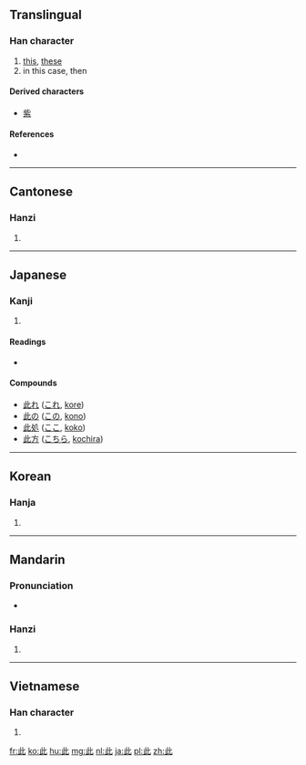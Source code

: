 {{also|比}}
==Translingual==

===Han character===
{{Han char|rn=77|rad=止|as=02|sn=6|four=2111<sub>0</sub>|canj=卜一心 (YMP)}}

# [[this]], [[these]]
# in this case, then

====Derived characters====
* [[紫]]

====References====
* {{Han ref|kx=0574.100|dkj=16259|dj=0964.030|hdz=21438.030|uh=6B64|ud=27492|bh=A6B9|bd=42681}}

----

==Cantonese==

===Hanzi===
{{yue-hanzi|jyut=|y=chi2}}

# {{defn|lang=yue|sort=止02}}

----

==Japanese==

===Kanji===
{{ja-kanji|grade=n|rs=止02}}

# {{defn|lang=ja|sort=止02}}

====Readings====
* {{ja-readings|on=[[し]] (shi)|kun=[[ここ]] (koko), [[これ]] (kore), [[この]] (kono)}}

====Compounds====
* [[此れ]] ([[これ]], [[kore]])
* [[此の]] ([[この]], [[kono]])
* [[此処]] ([[ここ]], [[koko]])
* [[此方]] ([[こちら]], [[kochira]])

----

==Korean==

===Hanja===
{{ko-hanja|hangeul=차|eumhun=|rv=cha|mr=ch'a|y=cha}}

# {{defn|lang=ko|sort=止02}}

----

==Mandarin==

===Pronunciation===
* {{audio|Zh-ci.ogg|Audio}}

===Hanzi===
{{cmn-hanzi|pin=[[cǐ]] ([[ci3]]), [[wǎi]] ([[wai3]])|wg=tz'u<sup>3</sup>, wai<sup>3</sup>}}

# {{defn|lang=cmn|sort=止02}}

----

==Vietnamese==

===Han character===
{{vi-hantu|[[thử]], [[nảy]], [[thửa]]|rs=止02}}

# {{defn|lang=vi|sort=止02}}

[[fr:此]]
[[ko:此]]
[[hu:此]]
[[mg:此]]
[[nl:此]]
[[ja:此]]
[[pl:此]]
[[zh:此]]